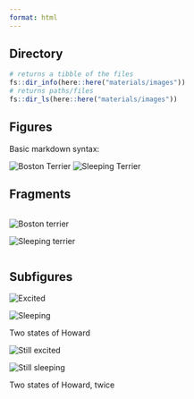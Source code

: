 ```yaml
---
format: html
---
```


## Directory

```r
# returns a tibble of the files
fs::dir_info(here::here("materials/images"))
# returns paths/files
fs::dir_ls(here::here("materials/images"))
```


## Figures

Basic markdown syntax:

[![Boston Terrier](../materials/images/boston-terrier.png)]{fig-align="left"}
[![Sleeping Terrier](../materials/images/boston-sleep.png)]{fig-align="right"}

## Fragments



::: {.column width="50%"}

[![Boston terrier](../materials/images/boston-terrier.png)]{fig-align="left" fig-alt="A photo of a Boston Terrier."}

[![Sleeping terrier](../materials/images/boston-sleep.png)]{fig-align="right" fig-alt="A photo of a Sleeping Terrier."}

:::


## Subfigures

::: {#fig-bostons layout-ncol=2}

[![Excited](../materials/images/boston-terrier.png)]{#fig-boston width="50px"}

[![Sleeping](../materials/images/boston-sleep.png)]{#fig-sleep width="50px"}

Two states of Howard
:::

::: {#fig-bostons layout-ncol=2}

[![Still excited](../materials/images/boston-terrier.png)]{#fig-boston width="50px"}

[![Still sleeping](../materials/images/boston-sleep.png)]{#fig-sleep width="50px"}

Two states of Howard, twice
:::

